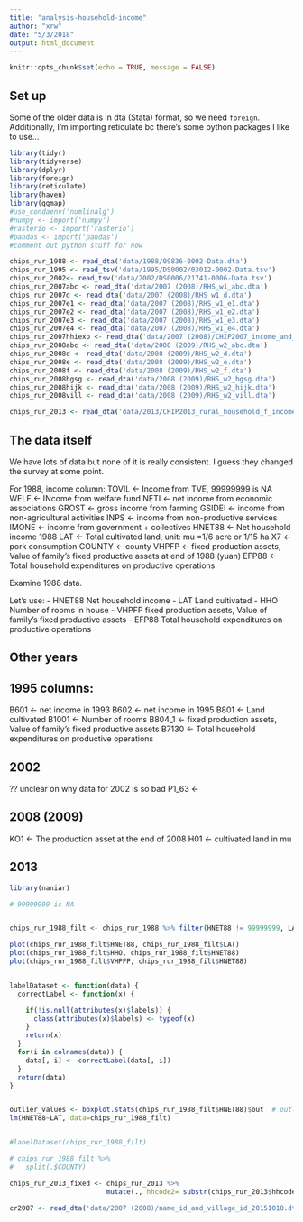 ```yaml
---
title: "analysis-household-income"
author: "xrw"
date: "5/3/2018"
output: html_document
---
```


```r
knitr::opts_chunk$set(echo = TRUE, message = FALSE)

```

## Set up

Some of the older data is in dta (Stata) format, so we need `foreign`. Additionally, I'm importing reticulate bc there's some python packages I like to use...

```r

library(tidyr)
library(tidyverse)
library(dplyr)
library(foreign)
library(reticulate)
library(haven)
library(ggmap)
#use_condaenv('numlinalg')
#numpy <- import('numpy')
#rasterio <- import('rasterio')
#pandas <- import('pandas')
#comment out python stuff for now

```


```r


chips_rur_1988 <- read_dta('data/1988/09836-0002-Data.dta')
chips_rur_1995 <- read_tsv('data/1995/DS0002/03012-0002-Data.tsv')
chips_rur_2002<- read_tsv('data/2002/DS0006/21741-0006-Data.tsv')
chips_rur_2007abc <- read_dta('data/2007 (2008)/RHS_w1_abc.dta')
chips_rur_2007d <- read_dta('data/2007 (2008)/RHS_w1_d.dta')
chips_rur_2007e1 <- read_dta('data/2007 (2008)/RHS_w1_e1.dta')
chips_rur_2007e2 <- read_dta('data/2007 (2008)/RHS_w1_e2.dta')
chips_rur_2007e3 <- read_dta('data/2007 (2008)/RHS_w1_e3.dta')
chips_rur_2007e4 <- read_dta('data/2007 (2008)/RHS_w1_e4.dta')
chips_rur_2007hhiexp <- read_dta('data/2007 (2008)/CHIP2007_income_and_expenditure_20150408.dta')
chips_rur_2008abc <- read_dta('data/2008 (2009)/RHS_w2_abc.dta')
chips_rur_2008d <- read_dta('data/2008 (2009)/RHS_w2_d.dta')
chips_rur_2008e <- read_dta('data/2008 (2009)/RHS_w2_e.dta')
chips_rur_2008f <- read_dta('data/2008 (2009)/RHS_w2_f.dta')
chips_rur_2008hgsg <- read_dta('data/2008 (2009)/RHS_w2_hgsg.dta')
chips_rur_2008hijk <- read_dta('data/2008 (2009)/RHS_w2_hijk.dta')
chips_rur_2008vill <- read_dta('data/2008 (2009)/RHS_w2_vill.dta')

chips_rur_2013 <- read_dta('data/2013/CHIP2013_rural_household_f_income_asset.dta')


```


## The data itself 

We have lots of data but none of it is really consistent. I guess they changed the survey at some point.

For 1988, income column: 
TOVIL <- Income from TVE, 99999999 is NA
WELF <- INcome from welfare fund
NETI <- net income from economic associations
GROST <- gross income from farming
GSIDEI <- income from non-agricultural activities
INPS <- income from non-productive services
IMONE <- income from government + collectives
HNET88 <- Net household income 1988 
LAT <- Total cultivated land, unit: mu =1/6 acre or 1/15 ha
X7 <- pork consumption
COUNTY <- county 
VHPFP <- fixed production assets, Value of family's fixed productive assets at end of 1988 (yuan)
EFP88 <- Total household expenditures on productive operations 

Examine 1988 data. 

Let's use: 
- HNET88 Net household income
- LAT Land cultivated
- HHO Number of rooms in house 
- VHPFP fixed production assets, Value of family's fixed productive assets
- EFP88 Total household expenditures on productive operations


## Other years


## 1995 columns:
B601 <- net income in 1993
B602 <- net income in 1995
B801 <- Land cultivated 
B1001 <- Number of rooms
B804_1 <- fixed production assets, Value of family's fixed productive assets
B7130 <- Total household expenditures on productive operations

## 2002
?? unclear on why data for 2002 is so bad
P1_63 <- 


## 2008 (2009)
KO1 <- The production asset at the end of 2008
H01 <- cultivated land in mu 


## 2013 



```r
library(naniar)

# 99999999 is NA


chips_rur_1988_filt <- chips_rur_1988 %>% filter(HNET88 != 99999999, LAT != 999.9, HHO != 99, VHPFP != 99999, EFP88 != 99999999 ) 
```

```r
plot(chips_rur_1988_filt$HNET88, chips_rur_1988_filt$LAT)
plot(chips_rur_1988_filt$HHO, chips_rur_1988_filt$HNET88)
plot(chips_rur_1988_filt$VHPFP, chips_rur_1988_filt$HNET88)


labelDataset <- function(data) {
  correctLabel <- function(x) {

    if(!is.null(attributes(x)$labels)) {
      class(attributes(x)$labels) <- typeof(x)
    }
    return(x)
  }
  for(i in colnames(data)) {
    data[, i] <- correctLabel(data[, i])
  }
  return(data)
}


outlier_values <- boxplot.stats(chips_rur_1988_filt$HNET88)$out  # outlier values.
lm(HNET88~LAT, data=chips_rur_1988_filt)


#labelDataset(chips_rur_1988_filt)

# chips_rur_1988_filt %>%
#   split(.$COUNTY)

```





```r

chips_rur_2013_fixed <- chips_rur_2013 %>%
                        mutate(., hhcode2= substr(chips_rur_2013$hhcode, 1, nchar(chips_rur_2013$hhcode)-9))
```

```r

cr2007 <- read_dta('data/2007 (2008)/name_id_and_village_id_20151010.dta')
```

